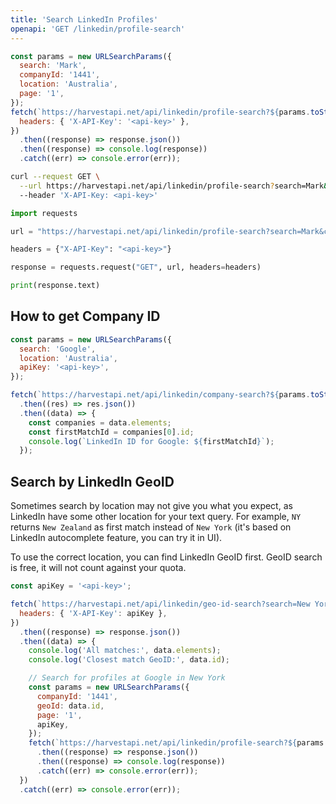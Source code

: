 ```yaml
---
title: 'Search LinkedIn Profiles'
openapi: 'GET /linkedin/profile-search'
---
```


<CodeGroup>

```javascript JavaScript
const params = new URLSearchParams({
  search: 'Mark',
  companyId: '1441',
  location: 'Australia',
  page: '1',
});
fetch(`https://harvestapi.net/api/linkedin/profile-search?${params.toString()}`, {
  headers: { 'X-API-Key': '<api-key>' },
})
  .then((response) => response.json())
  .then((response) => console.log(response))
  .catch((err) => console.error(err));
```

```bash cURL
curl --request GET \
  --url https://harvestapi.net/api/linkedin/profile-search?search=Mark&companyId=1441&location=Australia&page=1 \
  --header 'X-API-Key: <api-key>'
```

```python Python
import requests

url = "https://harvestapi.net/api/linkedin/profile-search?search=Mark&companyId=1441&location=Australia&page=1"

headers = {"X-API-Key": "<api-key>"}

response = requests.request("GET", url, headers=headers)

print(response.text)
```

</CodeGroup>

## How to get Company ID

```javascript JavaScript
const params = new URLSearchParams({
  search: 'Google',
  location: 'Australia',
  apiKey: '<api-key>',
});

fetch(`https://harvestapi.net/api/linkedin/company-search?${params.toString()}`)
  .then((res) => res.json())
  .then((data) => {
    const companies = data.elements;
    const firstMatchId = companies[0].id;
    console.log(`LinkedIn ID for Google: ${firstMatchId}`);
  });
```

## Search by LinkedIn GeoID

Sometimes search by location may not give you what you expect, as LinkedIn have some other location for your text query.
For example, `NY` returns `New Zealand` as first match instead of `New York`
(it's based on LinkedIn autocomplete feature, you can try it in UI).

To use the correct location, you can find LinkedIn GeoID first.
GeoID search is free, it will not count against your quota.

```javascript JavaScript
const apiKey = '<api-key>';

fetch(`https://harvestapi.net/api/linkedin/geo-id-search?search=New York`, {
  headers: { 'X-API-Key': apiKey },
})
  .then((response) => response.json())
  .then((data) => {
    console.log('All matches:', data.elements);
    console.log('Closest match GeoID:', data.id);

    // Search for profiles at Google in New York
    const params = new URLSearchParams({
      companyId: '1441',
      geoId: data.id,
      page: '1',
      apiKey,
    });
    fetch(`https://harvestapi.net/api/linkedin/profile-search?${params.toString()}`)
      .then((response) => response.json())
      .then((response) => console.log(response))
      .catch((err) => console.error(err));
  })
  .catch((err) => console.error(err));
```
